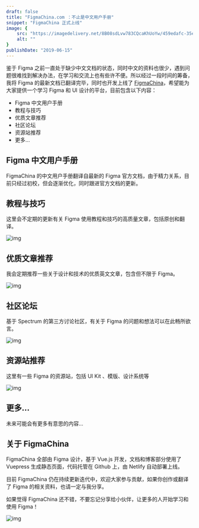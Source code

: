 ```yaml
---
draft: false
title: "FigmaChina.com ：不止是中文用户手册"
snippet: "FigmaChina 正式上线"
image: {
    src: "https://imagedelivery.net/8B08sdLvw783CQcaKhUoYw/459edafc-35e1-48bc-80b4-c0440e674400/public",
    alt: ""
}
publishDate: "2019-06-15"
---
```


鉴于 Figma 之前一直处于缺少中文文档的状态，同时中文的资料也很少，遇到问题很难找到解决办法，在学习和交流上也有些许不便。所以经过一段时间的筹备，我将 Figma 的最新文档已翻译完毕，同时也开发上线了 [FigmaChina](https://figmachina.com)，希望能为大家提供一个学习 Figma 和 UI 设计的平台，目前包含以下内容：

- Figma 中文用户手册
- 教程与技巧
- 优质文章推荐
- 社区论坛
- 资源站推荐
- 更多…

## Figma 中文用户手册

FigmaChina 的中文用户手册翻译自最新的 Figma 官方文档，由于精力关系，目前只经过初校，但会逐渐优化，同时跟进官方文档的更新。

## 教程与技巧

这里会不定期的更新有关 Figma 使用教程和技巧的高质量文章，包括原创和翻译。

![img](https://imagedelivery.net/8B08sdLvw783CQcaKhUoYw/fc23e60d-4750-4d17-c93b-bfbfb387b000/public)

## 优质文章推荐

我会定期推荐一些关于设计和技术的优质英文文章，包含但不限于 Figma。

![img](https://imagedelivery.net/8B08sdLvw783CQcaKhUoYw/1dac586b-4da0-439d-e923-10abbb8f6a00/public)

## 社区论坛

基于 Spectrum 的第三方讨论社区，有关于 Figma 的问题和想法可以在此畅所欲言。

![img](https://imagedelivery.net/8B08sdLvw783CQcaKhUoYw/67327d3c-d94e-45b0-2d91-b3447f3bee00/public)

## 资源站推荐

这里有一些 Figma 的资源站，包括 UI Kit 、模版、设计系统等

![img](https://imagedelivery.net/8B08sdLvw783CQcaKhUoYw/7fd3816b-6c9e-43b7-f356-a3d422899500/public)

## 更多…

未来可能会有更多有意思的内容...

## 关于 FigmaChina

FigmaChina 全部由 Figma 设计，基于 Vue.js 开发，文档和博客部分使用了 Vuepress 生成静态页面，代码托管在 Github 上，由 Netlify 自动部署上线。

目前 FigmaChina 仍在持续更新迭代中，欢迎大家参与贡献，如果你创作或翻译了 Figma 的相关资料，也请一定与我分享。

如果觉得 FigmaChina 还不错，不要忘记分享给小伙伴，让更多的人开始学习和使用 Figma！

![img](https://imagedelivery.net/8B08sdLvw783CQcaKhUoYw/075ffc66-05d8-4116-6bf4-7ed101a32c00/public)
